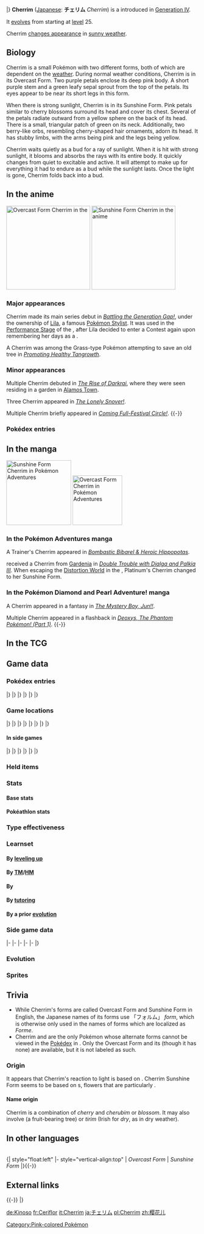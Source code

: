 {{PokémonPrevNext/Head|type=Grass}}
{{PokémonPrevNext/Pokémon|type=Grass|prevnum=420|prev=Cherubi|nextnum=422|next=Shellos}}
|}
{{Pokémon Infobox
|name=Cherrim
|jname=チェリム
|jtranslit=Cherimu
|tmname=Cherrim
|forme=2
|form1=Overcast Form
|form2=Sunshine Form
|image=421Cherrim-Overcast.png
|image2=421Cherrim-Sunny.png
|ndex=421
|sdex=059
|abrow=048
|obrow=132
|type1=Grass
|category=Blossom
|height-ftin=1'08"
|height-m=0.5
|weight-lbs=20.5
|weight-kg=9.3
|abilitylayout=1
|ability1=Flower Gift
|egggroupn=2
|egggroup1=Fairy
|egggroup2=Grass
|eggcycles=20
|evtotal=2
|evsa=2
|expyield=158
|oldexp=133
|lv100exp=1,000,000
|gendercode=127
|color=Purple
|formcolors=yes
|catchrate=75
|body=07
|pokefordex=cherrim
|generation=4
|friendship=70
}}
'''Cherrim''' ([[List of Japanese Pokémon names|Japanese]]: '''チェリム''' ''Cherrim'') is a {{type|Grass}} {{OBP|Pokémon|species}} introduced in [[Generation IV]].

It [[Evolution|evolves]] from {{p|Cherubi}} starting at [[level]] 25.

Cherrim [[List of Pokémon with form differences#Cherrim|changes appearance]] in [[Harsh sunlight|sunny weather]].

==Biology==
Cherrim is a small Pokémon with two different forms, both of which are dependent on the [[weather]]. During normal weather conditions, Cherrim is in its Overcast Form. Two purple petals enclose its deep pink body. A short purple stem and a green leafy sepal sprout from the top of the petals. Its eyes appear to be near its short legs in this form.

When there is strong sunlight, Cherrim is in its Sunshine Form. Pink petals similar to cherry blossoms surround its head and cover its chest. Several of the petals radiate outward from a yellow sphere on the back of its head. There is a small, triangular patch of green on its neck. Additionally, two berry-like orbs, resembling cherry-shaped hair ornaments, adorn its head. It has stubby limbs, with the arms being pink and the legs being yellow.

Cherrim waits quietly as a bud for a ray of sunlight. When it is hit with strong sunlight, it blooms and absorbs the rays with its entire body. It quickly changes from quiet to excitable and active. It will attempt to make up for everything it had to endure as a bud while the sunlight lasts. Once the light is gone, Cherrim folds back into a bud.

==In the anime==
[[File:Verona Cherrim.png|thumb|220px|left|Overcast Form Cherrim in the {{pkmn|anime}}]]
[[File:Cherrim anime.png|thumb|220px|left|Sunshine Form Cherrim in the anime]]
===Major appearances===
Cherrim made its main series debut in ''[[DP095|Battling the Generation Gap!]]'', under the ownership of [[Lila]], a famous [[Pokémon Stylist]]. It was used in the [[Appeal|Performance Stage]] of the {{to|Celestic}} {{pkmn|Contest}}, after Lila decided to enter a Contest again upon remembering her days as a {{pkmn|Coordinator}}.

A Cherrim was among the Grass-type Pokémon attempting to save an old tree in ''[[DP134|Promoting Healthy Tangrowth]]''.

===Minor appearances===
Multiple Cherrim debuted in ''[[M10|The Rise of Darkrai]]'', where they were seen residing in a garden in [[Alamos Town]].

Three {{pkmn2|wild}} Cherrim appeared in ''[[DP121|The Lonely Snover!]]''.

Multiple Cherrim briefly appeared in ''[[DP176|Coming Full-Festival Circle!]]''.
{{-}}

===Pokédex entries===
{{Animedexheader|Sinnoh}}
{{Animedexbody|DP095|Cherrim|Ash's Pokédex|Cherrim, the Blossom Pokémon. Cherrim stays quiet until its flowers bloom when it becomes quite excitable.}}
{{Animedexfooter/Pokémon|''Diamond & Pearl''|Sinnoh}}

==In the manga==
[[File:Platinum Cherrim Sunny Adventures.png|thumb|170px|left|Sunshine Form Cherrim in [[Pokémon Adventures]]]]
[[File:Platinum Cherrim.png|thumb|130px|Overcast Form Cherrim in [[Pokémon Adventures]]]]
===In the Pokémon Adventures manga===
A Trainer's Cherrim appeared in ''[[PS361|Bombastic Bibarel & Heroic Hippopotas]]''.

{{adv|Platinum}} received a Cherrim from [[Gardenia]] in ''[[PS413|Double Trouble with Dialga and Palkia III]]''. When escaping the [[Distortion World]] in the {{chap|Platinum}}, Platinum's Cherrim changed to her Sunshine Form.

===In the Pokémon Diamond and Pearl Adventure! manga===
A Cherrim appeared in a fantasy in ''[[DPA03|The Mystery Boy, Jun!!]]''.

Multiple Cherrim appeared in a flashback in ''[[DPAS1|Deoxys, The Phantom Pokémon! (Part 1)]]''.
{{-}}

==In the TCG==
{{main|Cherrim (TCG)}}

==Game data==
===Pokédex entries===
{{Dex/Header|type=Grass}}
{{Dex/NA|gen=IV}}
{{Dex/Gen|gen=IV}}
{{Dex/Entry1|v=Diamond|entry=It blooms during times of strong [[Harsh sunlight|sunlight]]. It tries to make up for everything it endured as a bud.}}
{{Dex/Entry1|v=Pearl|entry=It is docile as a bud, but turns cheerful when it blooms. It folds back into a bud if sunlight wanes.}}
{{Dex/Entry1|v=Platinum|entry=If it senses strong sunlight, it opens its folded petals to absorb the sun's rays with its whole body.}}
{{Dex/Entry2|v=HeartGold|v2=SoulSilver|entry=During times of strong sunlight, its bud blooms, its petals open fully, and it becomes very active.}}
|}
|}
{{Dex/Gen|gen=V}}
{{Dex/Entry2|v=Black|v2=White|t=FFF|entry=If it senses strong sunlight, it opens its folded petals to absorb the sun's rays with its whole body.}}
{{Dex/Entry2|v=Black 2|v2=White 2|t=FFF|entry=If it senses strong sunlight, it opens its folded petals to absorb the sun's rays with its whole body.}}
|}
|}
{{Dex/Gen|gen=VI}}
{{Dex/Entry1|v=X|t=FFF|entry=During times of strong sunlight, its bud blooms, its petals open fully, and it becomes very active.}}
{{Dex/Entry1|v=Y|entry=If it senses strong sunlight, it opens its folded petals to absorb the sun's rays with its whole body.}}
{{Dex/Entry1|v=Omega Ruby|t=fff|entry=During times of strong sunlight, its bud blooms, its petals open fully, and it becomes very active.}}
{{Dex/Entry1|v=Alpha Sapphire|t=fff|entry=If it senses strong sunlight, it opens its folded petals to absorb the sun's rays with its whole body.}}
|}
|}
{{Dex/Footer}}

===Game locations===
{{Availability/Header|type=Grass}}
{{Availability/NA|gen=IV}}
{{Availability/Gen|gen=IV}}
{{Availability/Entry2|v=Diamond|v2=Pearl|area=[[Evolution|Evolve]] {{p|Cherubi}}}}
{{Availability/Entry1|v=Platinum|area=[[Evolution|Evolve]] {{p|Cherubi}}}}
{{Availability/Entry2|v=HeartGold|v2=SoulSilver|area=[[Evolution|Evolve]] {{p|Cherubi}}}}
|}
|}
{{Availability/Gen|gen=V}}
{{Availability/Entry2|v=Black|v2=White|t=FFF|area={{rt|12|Unova}}}}
{{Availability/Entry2/None|v=Black 2|v2=White 2}}
|}
|}
{{Availability/Gen|gen=VI}}
{{Availability/Entry2/None|v=X|v2=Y}}
{{Availability/Entry2|v=Omega Ruby|v2=Alpha Sapphire|t=fff|t2=fff|area=[[Mirage Forests|Mirage Forest]] (north of [[Lilycove City]])}}
|}
|}
{{Availability/Gen|gen=VII}}
{{Availability/Entry2/None|v=Sun|v2=Moon|area=[[Pokémon Bank]]}}
{{Availability/Entry2/None|v=Ultra Sun|v2=Ultra Moon|area=[[Pokémon Bank]]}}
|}
|}
{{Availability/Footer}}

====In side games====
{{Availability/Header|type=Grass}}
{{Availability/NA|gen=IV}}
{{Availability/Gen|gen=IV}}
{{Availability/Entry2|v=MD Time|v2=MD Darkness|link=Pokémon Mystery Dungeon: Explorers of Time and Explorers of Darkness|area=[[Treeshroud Forest]] (1F-9F)}}
{{Availability/Entry1|v=MD Sky|link=Pokémon Mystery Dungeon: Explorers of Sky|area=[[Treeshroud Forest]] (1F-9F)}}
{{Availability/Entry1|v=Ranger: SoA|link=Pokémon Ranger: Shadows of Almia|color={{SoA color}}|area=[[Peril Cliffs]]}}
{{Availability/Entry1|v=Rumble|color={{fire color}}|area=[[Windy Prairie‎]]}}
{{Availability/Entry1|v=MD Blazing|link=Pokémon Mystery Dungeon (WiiWare)|color={{fire color}}|area=[[Evolution|Evolve]] {{p|Cherubi}}}}
{{Availability/Entry1|v=Ranger: GS|link=Pokémon Ranger: Guardian Signs|color={{GS color}}|area=[[Latolato Trail]]}}
|}
|}
{{Availability/Gen|gen=V}}
{{Availability/Entry1|1|v=Rumble Blast|color={{fire color}}|area=Forest: [[Everspring Valley]] (Overcast), [[Shimmering Lake]] (Sunshine)}}
{{Availability/Entry1|1|v=Rumble U|color={{fire color}}|area=[[Adventure Area#Grab and Go!|Adventure Area: Grab and Go!]], [[Flower Garden#The Garden at the End of Time|Flower Garden: The Garden at the End of Time]],<br>[[Verdant Plaza#Four Seasons in the Forest|Verdant Plaza: Four Seasons in the Forest]]}}
|}
|}
{{Availability/Gen|gen=VI}}
{{Availability/Entry1|1|v=Battle Trozei|color={{defense color}}|area=[[Safari Jungle#Saturday Stage 3|Safari Jungle: Stage 3]]{{dotw|Sa}}}}
{{Availability/Entry1|1|v=Shuffle|color={{beauty color}}|area=[[Zaffiro Coast|Zaffiro Coast: Stage 617]]<br>Event: [[Special Stages#First release|''Pokémon Safari'']] <small>(First release)</small><br>Event: [[Special Stages#25th release|''Pokémon Safari'']] <small>(25th release; Winking)</small>}}
{{Availability/Entry1|1|v=Rumble World|color={{fire color}}|area=[[Fairy Land#Flowery Wooded Dell|Fairy Land: Flowery Wooded Dell]] <small>(All Areas)</small>, [[Distortion Land#Breezy Grasslands|Distortion Land: Breezy Grasslands]] <small>(All Areas)</small>}}
|}
|}
{{Availability/Footer}}

===Held items===
{{HeldItems|type=Grass
|bw1=Miracle Seed|bw1type=None|bw1rar=5
|oras1=Miracle Seed|oras1type=None|oras1rar=5
}}

===Stats===
====Base stats====
{{BaseStats
|type=Grass
|HP=70
|Attack=60
|Defense=70
|SpAtk=87
|SpDef=78
|Speed=85}}

====Pokéathlon stats====
{{Pokéthlon
|type=Grass
|Speed=3
|SpeedMax=4
|Power=2
|PowerMax=3
|Technique=4
|TechniqueMax=5
|Stamina=2
|StaminaMax=4
|Jump=3
|JumpMax=3
}}

===Type effectiveness===
{{TypeEffectiveness
|type1=Grass
|Normal=  100
|Fighting=100
|Flying=  200
|Poison=  200
|Ground=   50
|Rock=    100
|Bug=     200
|Ghost=   100
|Steel=   100
|Fire=    200
|Water=    50
|Grass=    50
|Electric= 50
|Psychic= 100
|Ice=     200
|Dragon=  100
|Dark=    100
|Fairy=   100}}

===Learnset===
====By [[Level|leveling up]]====
{{learnlist/levelh/7|Cherrim|Grass|Grass|4}}
{{learnlist/level7|1|Petal Dance|Grass|Special|120|100|10||'''}}
{{learnlist/level7|1|Morning Sun|Normal|Status|&mdash;|&mdash;|5}}
{{learnlist/level7|1|Tackle|Normal|Physical|40|100|35}}
{{learnlist/level7|1|Growth|Normal|Status|&mdash;|&mdash;|20}}
{{learnlist/level7|1|Leech Seed|Grass|Status|&mdash;|90|10}}
{{learnlist/level7|{{tt|Evo.|Learned upon evolving}}|Petal Dance|Grass|Special|120|100|10||'''}}
{{learnlist/level7|7|Growth|Normal|Status|&mdash;|&mdash;|20}}
{{learnlist/level7|10|Leech Seed|Grass|Status|&mdash;|90|10}}
{{learnlist/level7|13|Helping Hand|Normal|Status|&mdash;|&mdash;|20}}
{{learnlist/level7|19|Magical Leaf|Grass|Special|60|&mdash;|20||'''}}
{{learnlist/level7|22|Sunny Day|Fire|Status|&mdash;|&mdash;|5}}
{{learnlist/level7|30|Worry Seed|Grass|Status|&mdash;|100|10}}
{{learnlist/level7|35|Take Down|Normal|Physical|90|85|20}}
{{learnlist/level7|43|Solar Beam|Grass|Special|120|100|10||'''}}
{{learnlist/level7|48|Lucky Chant|Normal|Status|&mdash;|&mdash;|30}}
{{learnlist/level7|50|Petal Blizzard|Grass|Physical|90|100|15||'''}}
{{learnlist/levelf/7|Cherrim|Grass|Grass|4}}

====By [[TM]]/[[HM]]====
{{learnlist/tmh/7|Cherrim|Grass|Grass|4}}
{{learnlist/tm7|TM06|Toxic|Poison|Status|&mdash;|90|10}}
{{learnlist/tm7|TM10|Hidden Power|Normal|Special|60|100|15}}
{{learnlist/tm7|TM11|Sunny Day|Fire|Status|&mdash;|&mdash;|5}}
{{learnlist/tm7|TM15|Hyper Beam|Normal|Special|150|90|5}}
{{learnlist/tm7|TM17|Protect|Normal|Status|&mdash;|&mdash;|10}}
{{learnlist/tm7|TM20|Safeguard|Normal|Status|&mdash;|&mdash;|25}}
{{learnlist/tm7|TM21|Frustration|Normal|Physical|&mdash;|100|20}}
{{learnlist/tm7|TM22|Solar Beam|Grass|Special|120|100|10||'''}}
{{learnlist/tm7|TM27|Return|Normal|Physical|&mdash;|100|20}}
{{learnlist/tm7|TM32|Double Team|Normal|Status|&mdash;|&mdash;|15}}
{{learnlist/tm7|TM42|Facade|Normal|Physical|70|100|20}}
{{learnlist/tm7|TM44|Rest|Psychic|Status|&mdash;|&mdash;|10}}
{{learnlist/tm7|TM45|Attract|Normal|Status|&mdash;|100|15}}
{{learnlist/tm7|TM48|Round|Normal|Special|60|100|15}}
{{learnlist/tm7|TM53|Energy Ball|Grass|Special|90|100|10||'''}}
{{learnlist/tm7|TM68|Giga Impact|Normal|Physical|150|90|5}}
{{learnlist/tm7|TM75|Swords Dance|Normal|Status|&mdash;|&mdash;|20}}
{{learnlist/tm7|TM86|Grass Knot|Grass|Special|&mdash;|100|20||'''}}
{{learnlist/tm7|TM87|Swagger|Normal|Status|&mdash;|85|15}}
{{learnlist/tm7|TM88|Sleep Talk|Normal|Status|&mdash;|&mdash;|10}}
{{learnlist/tm7|TM90|Substitute|Normal|Status|&mdash;|&mdash;|10}}
{{learnlist/tm7|TM96|Nature Power|Normal|Status|&mdash;|&mdash;|20}}
{{learnlist/tm7|TM99|Dazzling Gleam|Fairy|Special|80|100|10}}
{{learnlist/tm7|TM100|Confide|Normal|Status|&mdash;|&mdash;|20}}
{{learnlist/tmf/7|Cherrim|Grass|Grass|4}}

====By {{pkmn|breeding}}====
{{learnlist/breedh/7|Cherrim|Grass|Grass|4}}
{{learnlist/breed7|{{MSP|045|Vileplume}}{{MSP|046|Paras}}{{MSP|047|Parasect}}{{MSP|152|Chikorita}}{{MSP|153|Bayleef}}{{MSP|154|Meganium}}<br>{{MSP|315|Roselia}}{{MSP|682|Spritzee}}{{MSP|683|Aromatisse}}{{MSP|684|Swirlix}}{{MSP|685|Slurpuff}}{{MSP|742|Cutiefly}}<br>{{MSP|743|Ribombee}}{{MSP|764|Comfey}}|Aromatherapy|Grass|Status|&mdash;|&mdash;|5}}
{{learnlist/breed7|{{MSP|035|Clefairy}}{{MSP|039|Jigglypuff}}{{MSP|040|Wigglytuff}}{{MSP|183|Marill}}{{MSP|184|Azumarill}}{{MSP|777|Togedemaru}}|Defense Curl|Normal|Status|&mdash;|&mdash;|40}}
{{learnlist/breed7|{{MSP|192|Sunflora}}{{MSP|764|Comfey}}|Flower Shield|Fairy|Status|&mdash;|&mdash;|10}}
{{learnlist/breed7|{{MSP|303|Mawile}}{{MSP|312|Minun}}{{MSP|684|Swirlix}}{{MSP|685|Slurpuff}}|Fake Tears|Dark|Status|&mdash;|100|20}}
{{learnlist/breed7|{{MSP|191|Sunkern}}{{MSP|192|Sunflora}}{{MSP|315|Roselia}}{{MSP|459|Snover}}{{MSP|460|Abomasnow}}|Grass Whistle|Grass|Status|&mdash;|55|15}}
{{learnlist/breed7|{{MSP|043|Oddish}}{{MSP|044|Gloom}}{{MSP|114|Tangela}}{{MSP|465|Tangrowth}}{{MSP|407|Roserade}}{{MSP|764|Comfey}}|Grassy Terrain|Grass|Status|—|—|10|{{sup/7|USUM}}}}
{{learnlist/breed7|{{MSP|531|Audino}}{{MSP|683|Aromatisse}}|Heal Pulse|Psychic|Status|&mdash;|&mdash;|10}}
{{learnlist/breed7|{{MSP|035|Clefairy}}|Healing Wish|Psychic|Status|&mdash;|&mdash;|10}}
{{learnlist/breed7|{{MSP|043|Oddish}}{{MSP|044|Gloom}}{{MSP|102|Exeggcute}}{{MSP|114|Tangela}}{{MSP|465|Tangrowth}}{{MSP|152|Chikorita}}<br>{{MSP|153|Bayleef}}{{MSP|154|Meganium}}{{MSP|191|Sunkern}}{{MSP|192|Sunflora}}{{MSP|270|Lotad}}{{MSP|357|Tropius}}<br>{{MSP|764|Comfey}}|Natural Gift|Normal|Physical|&mdash;|100|15}}
{{learnlist/breed7|{{MSP|270|Lotad}}{{MSP|271|Lombre}}{{MSP|272|Ludicolo}}{{MSP|273|Seedot}}{{MSP|274|Nuzleaf}}|Nature Power|Normal|Status|&mdash;|&mdash;|20}}
{{learnlist/breed7|{{MSP|001|Bulbasaur}}{{MSP|002|Ivysaur}}{{MSP|003|Venusaur}}{{MSP|069|Bellsprout}}{{MSP|070|Weepinbell}}{{MSP|071|Victreebel}}<br>{{MSP|152|Chikorita}}{{MSP|153|Bayleef}}{{MSP|154|Meganium}}{{MSP|191|Sunkern}}{{MSP|192|Sunflora}}{{MSP|274|Nuzleaf}}<br>{{MSP|275|Shiftry}}{{MSP|357|Tropius}}{{MSP|387|Turtwig}}{{MSP|388|Grotle}}{{MSP|389|Torterra}}{{MSP|459|Snover}}<br>{{MSP|460|Abomasnow}}{{MSP|546|Cottonee}}{{MSP|753|Fomantis}}{{MSP|754|Lurantis}}|Razor Leaf|Grass|Physical|55|95|25||'''}}
{{learnlist/breed7|{{MSP|039|Jigglypuff}}{{MSP|183|Marill}}{{MSP|184|Azumarill}}{{MSP|597|Ferroseed}}{{MSP|598|Ferrothorn}}{{MSP|777|Togedemaru}}|Rollout|Rock|Physical|30|90|20}}
{{learnlist/breed7|{{MSP|001|Bulbasaur}}{{MSP|103|Exeggutor}}{{MSP|103A|Exeggutor}}{{MSP|191|Sunkern}}{{MSP|285|Shroomish}}{{MSP|286|Breloom}}|Seed Bomb|Grass|Physical|80|100|15||'''}}
{{learnlist/breed7|{{MSP|001|Bulbasaur}}{{MSP|002|Ivysaur}}{{MSP|003|Venusaur}}{{MSP|043|Oddish}}{{MSP|044|Gloom}}{{MSP|182|Bellossom}}<br>{{MSP|069|Bellsprout}}{{MSP|070|Weepinbell}}{{MSP|071|Victreebel}}{{MSP|152|Chikorita}}{{MSP|153|Bayleef}}{{MSP|154|Meganium}}<br>{{MSP|303|Mawile}}{{MSP|315|Roselia}}{{MSP|407|Roserade}}{{MSP|357|Tropius}}{{MSP|556|Maractus}}{{MSP|590|Foongus}}<br>{{MSP|591|Amoonguss}}{{MSP|682|Spritzee}}{{MSP|683|Aromatisse}}{{MSP|684|Swirlix}}{{MSP|685|Slurpuff}}{{MSP|742|Cutiefly}}<br>{{MSP|743|Ribombee}}{{MSP|753|Fomantis}}{{MSP|754|Lurantis}}|Sweet Scent|Normal|Status|&mdash;|100|20}}
{{learnlist/breed7|{{MSP|114|Tangela}}{{MSP|465|Tangrowth}}|Tickle|Normal|Status|&mdash;|100|20}}
{{learnlist/breed7|{{MSP|351|Castform}}{{MSP|407|Roserade}}|Weather Ball|Normal|Special|50|100|10}}
{{learnlist/breedf/7|Cherrim|Grass|Grass|4}}

====By [[Move Tutor|tutoring]]====
{{learnlist/tutorh/7|Cherrim|Grass|Grass|4}}
{{learnlist/tutor7|Giga Drain|Grass|Special|75|100|10||'''|no|yes}}
{{learnlist/tutor7|Helping Hand|Normal|Status|—|—|20|||no|yes}}
{{learnlist/tutor7|Laser Focus|Normal|Status|—|—|30|||no|yes}}
{{learnlist/tutor7|Seed Bomb|Grass|Physical|80|100|15||'''|no|yes}}
{{learnlist/tutor7|Snore|Normal|Special|50|100|15|||no|yes}}
{{learnlist/tutor7|Synthesis|Grass|Status|—|—|5|||no|yes}}
{{learnlist/tutor7|Worry Seed|Grass|Status|—|100|10|||no|yes}}
{{learnlist/tutorf/7|Cherrim|Grass|Grass|4}}

====By a prior [[evolution]]====
{{learnlist/prevoh/7|Cherrim|Grass|Grass|4}}
{{learnlist/prevo7null}}
{{learnlist/prevof/7|Cherrim|Grass|Grass|4}}

===Side game data===
{{Spindata/Head|type=Grass}}
{{Spindata/MDTDS|col=6|type=Grass|ndex=421
|body=2
|rate=1.5
|IQ=B
}}
|-
{{Spindata/Ranger SoA|col=6|type=Grass
|group=Grass
|assist=Grass
|field=Tackle
|fieldpower=2
|browser=It scatters leaves and seeds to attack.
}}
|-
{{Spindata/Ranger GS|col=6|type=Grass
|group=Grass
|assist=Grass
|field=Cut
|fieldpower=2
|past=NA
|browser=It launches leaf blades around itself.
}}
|-
{{Spindata/Rumble|col=3|type=Grass
|att=3
|def=3
|speed=3
}}
{{Spindata/RumbleBlast|col=3|type=Grass
|att=3
|def=3
|speed=3
}}
|-
{{Spindata/Battle Trozei|col=6|type=Grass|ndex=421
|power=2
}}
|-
{{Spindata/Shuffle|col=3|type=Grass|ndex=421S|num=231
|min=60
|max=105
|raisemaxlevel=5
|skill=Quirky+
|skilldesc=Sometimes erases two extra matching Pokémon elsewhere.
}}
{{Spindata/Shuffle|col=3|type=Grass|ndex=421Winking|num=231
|min=60
|max=105
|raisemaxlevel=5
|skill=Three Force
|skilldesc=Increases damage when you make a match of three.
}}
|}

===Evolution===
{{Evobox-2
|type1=Grass
|pictype=art
|no1=420
|name1=Cherubi
|type1-1=Grass
|evo1={{bag|Rare Candy}}<br>{{color2|000|Level|Level 25}}
|no2=421
|name2=Cherrim
|type1-2=Grass}}

===Sprites===
{{Spritebox/Header|type=Grass}}
{{Spritebox/NA|gen=IV}}
{{Spritebox/4/2Forms|ndex=421|form1=S}}
{{Spritebox/5/2Forms|ndex=421|form1=S}}
{{Spritebox/6/2Forms|ndex=421|form1=S}}
{{Spritebox/7/2Forms|ndex=421|form1=S}}
{{Spritebox/Footer|421|Cherrim}}

==Trivia==
* While Cherrim's forms are called Overcast Form and Sunshine Form in English, the Japanese names of its forms use 「フォルム」 ''form'', which is otherwise only used in the names of forms which are localized as ''Forme''.
* Cherrim and {{p|Castform}} are the only Pokémon whose alternate forms cannot be viewed in the [[Pokédex]] in {{3v2|Diamond|Pearl|Platinum}}. Only the Overcast Form and its {{DL|Gender|gender differences}} (though it has none) are available, but it is not labeled as such.

===Origin===
It appears that Cherrim's reaction to light is based on {{wp|Nastic movements|photonastic flowers}}. Cherrim Sunshine Form seems to be based on {{wp|cherry blossom}}s, flowers that are particularly {{wp|Prunus serrulata|symbolic of Japan}}.

====Name origin====
Cherrim is a combination of ''cherry'' and ''cherubim'' or ''blossom''. It may also involve ''{{wp|cherimoya}}'' (a fruit-bearing tree) or ''tirim'' (Irish for ''dry'', as in dry weather).

==In other languages==
{{Other languages|type=Grass|type2=Grass
|ja=チェリム ''Cherrim''|jameaning=From ''cherry'' and ''cherubim''
|de=Kinoso|demeaning=From {{tt|''Kirsche''|cherry}}, {{tt|''Knospe''|bud}}, and {{tt|''Sonne''|sun}}
|fr=Ceriflor|frmeaning=From {{tt|''cerise''|cherry}} and {{tt|''flore''|flora}}
|es=Cherrim|esmeaning=Same as English name
|it=Cherrim|itmeaning=Same as English name
|ko=체리꼬 ''Cheriko''|komeaning=From {{tt|체리 ''cheri''|cherry}} and {{tt|꽃 ''kkot''|flower}}
|zh_yue=櫻花兒 ''Yīngfāyìh''|zh_yuemeaning=From {{tt|櫻花 ''yīngfā''|cherry blossom}} and {{tt|兒 ''yìh''|child}}
|zh_cmn=櫻花兒 / 樱花儿 ''Yīnghuā'ér''|zh_cmnmeaning=From {{tt|櫻花 / 樱花 ''yīnghuā''|cherry blossom}} and {{tt|兒 / 儿 ''ér''|child}}
|ru=Черрим ''Cherrim''|rumeaning=Transcription of English name
}}
<br clear="left">
{| style="float:left"
|- style="vertical-align:top"
|
''Overcast Form''
{{langtable|color={{grass color}}|bordercolor={{poison color dark}}
|ja=ネガフォルム ''Nega-Forme''
|zh_yue=陰天形態 ''{{tt|Yāmtīn Yìhngtaai|Overcast Forme}}'' {{tt|*|Games}}<br>陰天型態 ''{{tt|Yāmtīn Yìhngtaai|Overcast Forme}}'' {{tt|*|Pre-Gen VII Media}}
|zh_cmn=陰天形態 / 阴天形态 ''{{tt|Yīntiān Xíngtài|Overcast Forme}}'' {{tt|*|Games}}<br>陰天型態 ''{{tt|Yīntiān Xíngtài|Overcast Forme}}'' {{tt|*|Pre-Gen VII Media (Taiwan)}}
|de=Wolkenform
|fr=Temps Couvert
|it=Forma Nuvola
|ko=네거폼 ''Nega-Forme''
|vi=Dạng âm u
|es=Forma Encapotado}}
|
''Sunshine Form''
{{langtable|color={{grass color}}|bordercolor={{fairy color dark}}
|ja=ポジフォルム ''Posi-Forme''
|zh_yue=晴天形態 ''{{tt|Chìhngtīn Yìhngtaai|Sunny Forme}}'' {{tt|*|Games}}<br>晴天型態 ''{{tt|Chìhngtīn Yìhngtaai|Sunny Forme}}'' {{tt|*|Pre-Gen VII Media}}
|zh_cmn=晴天形態 / 阴天形态 ''{{tt|Qíngtiān Xíngtài|Sunny Forme}}'' {{tt|*|Games}}<br>晴天型態 ''{{tt|Qíngtiān Xíngtài|Sunny Forme}}'' {{tt|*|Pre-Gen VII Media (Taiwan)}}
|de=Sonnenform
|fr=Temps Ensoleillé
|it=Forma Splendore
|ko=포지폼 ''Posi-Forme''
|vi=Dạng quang đãng
|es=Forma Soleado}}
|}{{-}}

==External links==

{{-}}
{{PokémonPrevNext/Head|type=Grass}}
{{PokémonPrevNext/Pokémon|type=Grass|prevnum=420|prev=Cherubi|nextnum=422|next=Shellos}}
|}
{{Project Pokédex notice}}

[[Category:Pink-colored Pokémon]]<!--Sunshine Form-->

[[de:Kinoso]]
[[fr:Ceriflor]]
[[it:Cherrim]]
[[ja:チェリム]]
[[pl:Cherrim]]
[[zh:樱花儿]]